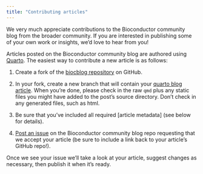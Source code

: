 ```yaml
---
title: "Contributing articles"
---
```


We very much appreciate contributions to the Bioconductor community blog from the broader community.
If you are interested in publishing some of your own work or insights, we'd love to hear from you!

Articles posted on the Bioconductor community blog are authored using
[Quarto](https://quarto.org).
The easiest way to contribute a new article is as follows:

1.  Create a fork of the [biocblog repository](https://github.com/Bioconductor/biocblog) on GitHub.

2.  In your fork, create a new branch that will contain your [quarto blog article]([https://rstudio.github.io/distill](https://quarto.org/docs/websites/website-blog.html)).
    When you're done, please check in the raw `qmd` plus any static files you might have added to the post's source directory.
    Don't check in any generated files, such as html.

3.  Be sure that you've included all required [article metadata] (see below for details).

4.  [Post an issue](https://github.com/Bioconductor/biocblog/issues)
    on the Bioconductor community blog repo requesting that we accept your article (be sure
    to include a link back to your article's GitHub repo!).

Once we see your issue we'll take a look at your article, suggest
changes as necessary, then publish it when it's ready.

